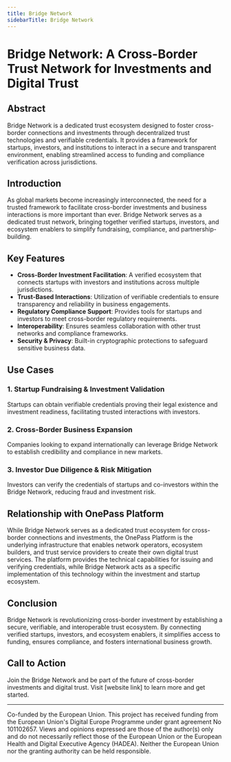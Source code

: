 ```yaml
---
title: Bridge Network
sidebarTitle: Bridge Network
---
```


# Bridge Network: A Cross-Border Trust Network for Investments and Digital Trust

## Abstract
Bridge Network is a dedicated trust ecosystem designed to foster cross-border connections and investments through decentralized trust technologies and verifiable credentials. It provides a framework for startups, investors, and institutions to interact in a secure and transparent environment, enabling streamlined access to funding and compliance verification across jurisdictions.

## Introduction
As global markets become increasingly interconnected, the need for a trusted framework to facilitate cross-border investments and business interactions is more important than ever. Bridge Network serves as a dedicated trust network, bringing together verified startups, investors, and ecosystem enablers to simplify fundraising, compliance, and partnership-building.

## Key Features
- **Cross-Border Investment Facilitation**: A verified ecosystem that connects startups with investors and institutions across multiple jurisdictions.
- **Trust-Based Interactions**: Utilization of verifiable credentials to ensure transparency and reliability in business engagements.
- **Regulatory Compliance Support**: Provides tools for startups and investors to meet cross-border regulatory requirements.
- **Interoperability**: Ensures seamless collaboration with other trust networks and compliance frameworks.
- **Security & Privacy**: Built-in cryptographic protections to safeguard sensitive business data.

## Use Cases
### 1. Startup Fundraising & Investment Validation
Startups can obtain verifiable credentials proving their legal existence and investment readiness, facilitating trusted interactions with investors.

### 2. Cross-Border Business Expansion
Companies looking to expand internationally can leverage Bridge Network to establish credibility and compliance in new markets.

### 3. Investor Due Diligence & Risk Mitigation
Investors can verify the credentials of startups and co-investors within the Bridge Network, reducing fraud and investment risk.

## Relationship with OnePass Platform
While Bridge Network serves as a dedicated trust ecosystem for cross-border connections and investments, the OnePass Platform is the underlying infrastructure that enables network operators, ecosystem builders, and trust service providers to create their own digital trust services. The platform provides the technical capabilities for issuing and verifying credentials, while Bridge Network acts as a specific implementation of this technology within the investment and startup ecosystem.

## Conclusion
Bridge Network is revolutionizing cross-border investment by establishing a secure, verifiable, and interoperable trust ecosystem. By connecting verified startups, investors, and ecosystem enablers, it simplifies access to funding, ensures compliance, and fosters international business growth.

## Call to Action
Join the Bridge Network and be part of the future of cross-border investments and digital trust. Visit [website link] to learn more and get started.

---

Co-funded by the European Union. This project has received funding from the European Union's Digital Europe Programme under grant agreement No 101102657. Views and opinions expressed are those of the author(s) only and do not necessarily reflect those of the European Union or the European Health and Digital Executive Agency (HADEA). Neither the European Union nor the granting authority can be held responsible.
